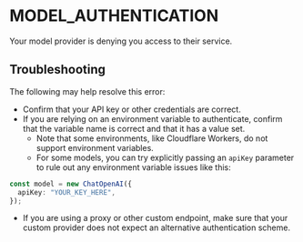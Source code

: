 # MODEL_AUTHENTICATION

Your model provider is denying you access to their service.

## Troubleshooting

The following may help resolve this error:

- Confirm that your API key or other credentials are correct.
- If you are relying on an environment variable to authenticate, confirm that the variable name is correct and that it has a value set.
  - Note that some environments, like Cloudflare Workers, do not support environment variables.
  - For some models, you can try explicitly passing an `apiKey` parameter to rule out any environment variable issues like this:

```ts
const model = new ChatOpenAI({
  apiKey: "YOUR_KEY_HERE",
});
```

- If you are using a proxy or other custom endpoint, make sure that your custom provider does not expect an alternative authentication scheme.
